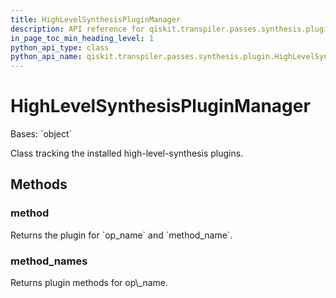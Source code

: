 ```yaml
---
title: HighLevelSynthesisPluginManager
description: API reference for qiskit.transpiler.passes.synthesis.plugin.HighLevelSynthesisPluginManager
in_page_toc_min_heading_level: 1
python_api_type: class
python_api_name: qiskit.transpiler.passes.synthesis.plugin.HighLevelSynthesisPluginManager
---
```


# HighLevelSynthesisPluginManager

<Class id="qiskit.transpiler.passes.synthesis.plugin.HighLevelSynthesisPluginManager" isDedicatedPage={true} github="https://github.com/qiskit/qiskit/tree/stable/0.22/qiskit/transpiler/passes/synthesis/plugin.py" signature="HighLevelSynthesisPluginManager" modifiers="class">
  Bases: `object`

  Class tracking the installed high-level-synthesis plugins.

  ## Methods

  <span id="qiskit-transpiler-passes-synthesis-plugin-highlevelsynthesispluginmanager-method" />

  ### method

  <Function id="qiskit.transpiler.passes.synthesis.plugin.HighLevelSynthesisPluginManager.method" signature="HighLevelSynthesisPluginManager.method(op_name, method_name)">
    Returns the plugin for `op_name` and `method_name`.
  </Function>

  <span id="qiskit-transpiler-passes-synthesis-plugin-highlevelsynthesispluginmanager-method-names" />

  ### method\_names

  <Function id="qiskit.transpiler.passes.synthesis.plugin.HighLevelSynthesisPluginManager.method_names" signature="HighLevelSynthesisPluginManager.method_names(op_name)">
    Returns plugin methods for op\_name.
  </Function>
</Class>

